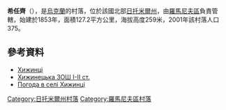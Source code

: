 {{coord|50|1|9|N|27|58|1|E|scale:30000|display=title}}

'''希任齊'''（{{lang-uk|Хижинці}}），是[[烏克蘭|烏克蘭]]的村落，位於該國北部[[日托米爾州|日托米爾州]]，由[[羅馬尼夫區|羅馬尼夫區]]負責管轄，始建於1853年，面積127.2平方公里，海拔高度259米，2001年該村落人口375。

==參考資料==
* [http://gska2.rada.gov.ua/pls/z7502/A005?rdat1=03.01.2009&rf7571=42241 Хижинці]{{dead link|date=2018年2月 |bot=InternetArchiveBot |fix-attempted=yes }}
* [https://web.archive.org/web/20190313065650/http://khizhintsi.edukit.zt.ua/ Хижинецька ЗОШ І-ІІ ст.]
* [http://weather.in.ua/ua/zhitomirskaja/27305 Погода в селі Хижинці] {{Wayback|url=http://weather.in.ua/ua/zhitomirskaja/27305 |date=20160305084240 }}

{{DEFAULTSORT:Хижинці}}
[[Category:日托米爾州村落|Category:日托米爾州村落]]
[[Category:羅馬尼夫區村落|Category:羅馬尼夫區村落]]


{{Zhytomyr-geo-stub}}